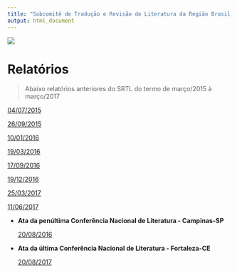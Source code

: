 ```yaml
---
title: "Subcomitê de Tradução e Revisão de Literatura da Região Brasil Sul"
output: html_document
---
```


![](link/logo.png)

# Relatórios 

>Abaixo relatórios anteriores do SRTL do termo de março/2015 à março/2017

  [04/07/2015](report/report_SRTL.pdf)

  [26/09/2015](report/Report_2.pdf)

  [10/01/2016](report/Report_3.pdf)
  
  [19/03/2016](report/Report_4.pdf)
  
  [17/09/2016](report/Relatorio_SRTL_Setembro2016.pdf)
  
  [19/12/2016](report/Relatorio_SRTL_Dezembro2016.pdf)
  
  [25/03/2017](report/Relatorio_SRTL_Março2017.pdf)
  
  [11/06/2017](report/Relatorio_SRTL_Junho2017.pdf)
  
  
- **Ata da penúltima Conferência Nacional de Literatura - Campinas-SP**

  [20/08/2016](report/conferência.pdf)
  
- **Ata da última Conferência Nacional de Literatura - Fortaleza-CE**

  [20/08/2017](report/Conferência_Fortaleza.pdf)